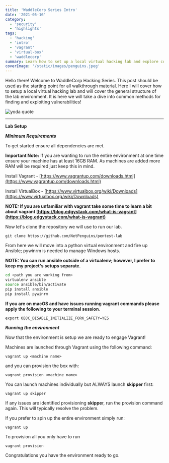 ```yaml
---
title: 'WaddleCorp Series Intro'
date: '2021-05-16'
category:
  - 'security'
  - 'highlights'
tags:
  - 'hacking'
  - 'intro'
  - 'vagrant'
  - 'virtual-box'
  - 'waddlecorp'
summary: Learn how to set up a local virtual hacking lab and explore common methods for finding and exploiting vulnerabilities in this introductory post of the WaddleCorp Hacking Series. You will need Vagrant, VirtualBox, and Ansible to get started. Follow the step-by-step instructions and join the fun!
coverImage: '/static/images/penguins.jpeg'
---
```


Hello there! Welcome to WaddleCorp Hacking Series. This post should be used as the starting point for all walkthrough material. Here I will cover how to setup a local virtual hacking lab and will cover the general structure of the lab environment. It is here we will take a dive into common methods for finding and exploiting vulnerabilities!

![yoda quote ](/static/images/riku-lu-f50UNtxoeiI-unsplash-2.jpg)

---

**Lab Setup**

**_Minimum Requirements_**

To get started ensure all dependencies are met.

**Important Note:** If you are wanting to run the entire environment at one time ensure your machine has at least 16GB RAM. As machines are added more RAM will be required just keep this in mind.

Install Vagrant - [https://www.vagrantup.com/downloads.html](https://www.vagrantup.com/downloads.html)

Install VirtualBox - [https://www.virtualbox.org/wiki/Downloads](https://www.virtualbox.org/wiki/Downloads)

**NOTE: If you are unfamiliar with vagrant take some time to learn a bit about vagrant [https://blog.edgystack.com/what-is-vagrant](https://blog.edgystack.com/what-is-vagrant)**

Now let's clone the repository we will use to run our lab.

```shell
git clone https://github.com/NetPenguins/pentest-lab
```

From here we will move into a python virtual environment and fire up Ansible; pywinrm is needed to manage Windows hosts.

**NOTE: You can run ansible outside of a virtualenv; however, I prefer to keep my project's setups separate**.

```bash
cd <path you are working from>
virtualenv ansible
source ansible/bin/activate
pip install ansible
pip install pywinrm
```

**If you are on macOS and have issues running vagrant commands please apply the following to your terminal session**.

```
export OBJC_DISABLE_INITIALIZE_FORK_SAFETY=YES
```

**_Running the environment_**

Now that the environment is setup we are ready to engage Vagrant!

Machines are launched through Vagrant using the following command:

```
vagrant up <machine name>
```

and you can provision the box with:

```
vagrant provision <machine name>
```

You can launch machines individually but ALWAYS launch **skipper** first:

```
vagrant up skipper
```

If any issues are identified provisioning **skippe**r, run the provision command again. This will typically resolve the problem.

If you prefer to spin up the entire environment simply run:

```
vagrant up
```

To provision all you only have to run

```
vagrant provision
```

Congratulations you have the environment ready to go.
